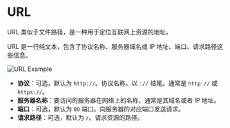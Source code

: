 # URL

URL 类似于文件路径，是一种用于定位互联网上资源的地址。

URL 是一行纯文本，包含了协议名称、服务器域名或 IP 地址、端口、请求路径这些信息。

![URL Example](/images/url-example.svg)

- **协议**：可选，默认为 `http://`。协议名称，以 `://` 结尾。通常是 `http://` 或 `https://`。
- **服务器名称**：要访问的服务器在网络上的名称，通常是其域名或者 IP 地址。
- **端口**：可选，默认为 `80` 端口。向服务器的对应端口发送请求。
- **请求路径**：可选，默认为 `/`。请求资源的路径。


